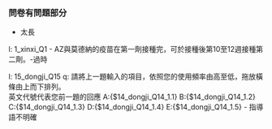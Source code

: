 ### 問卷有問題部分
- 太長

l: 1_xinxi_Q1
- AZ與莫德納的疫苗在第一劑接種完，可於接種後第10至12週接種第二劑。-過時

l: 15_dongji_Q15
q: 請將上一題輸入的項目，依照您的使用頻率由高至低，拖放橫條由上而下排列。 <br> 英文代號代表您前一題的回應 A:{$14_dongji_Q14_1.1} B:{$14_dongji_Q14_1.2} C:{$14_dongji_Q14_1.3} D:{$14_dongji_Q14_1.4} E:{$14_dongji_Q14_1.5} - 指導語不明確
